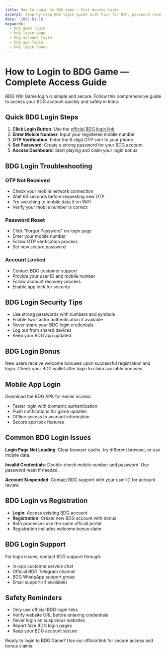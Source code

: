 ```yaml
---
title: How to Login to BDG Game — Fast Access Guide
excerpt: Step-by-step BDG login guide with tips for OTP, password reset and secure access in India.
date: '2025-01-16'
keywords:
  - bdg game login
  - bdg login page
  - bdg account login
  - bdg app login
  - bdg login bonus
---
```


# How to Login to BDG Game — Complete Access Guide

BDG Win Game login is simple and secure. Follow this comprehensive guide to access your BDG account quickly and safely in India.

## Quick BDG Login Steps

1. **Click Login Button**: Use the [official BDG login link](https://bdgwina.co//#/register?invitationCode=3422740317)
2. **Enter Mobile Number**: Input your registered mobile number
3. **OTP Verification**: Enter the 6-digit OTP sent to your phone
4. **Set Password**: Create a strong password for your BDG account
5. **Access Dashboard**: Start playing and claim your login bonus

## BDG Login Troubleshooting

### OTP Not Received
- Check your mobile network connection
- Wait 60 seconds before requesting new OTP
- Try switching to mobile data if on WiFi
- Verify your mobile number is correct

### Password Reset
- Click "Forgot Password" on login page
- Enter your mobile number
- Follow OTP verification process
- Set new secure password

### Account Locked
- Contact BDG customer support
- Provide your user ID and mobile number
- Follow account recovery process
- Enable app lock for security

## BDG Login Security Tips

- Use strong passwords with numbers and symbols
- Enable two-factor authentication if available
- Never share your BDG login credentials
- Log out from shared devices
- Keep your BDG app updated

## BDG Login Bonus

New users receive welcome bonuses upon successful registration and login. Check your BDG wallet after login to claim available bonuses.

## Mobile App Login

Download the BDG APK for easier access:
- Faster login with biometric authentication
- Push notifications for game updates
- Offline access to account information
- Secure app lock features

## Common BDG Login Issues

**Login Page Not Loading**: Clear browser cache, try different browser, or use mobile data.

**Invalid Credentials**: Double-check mobile number and password. Use password reset if needed.

**Account Suspended**: Contact BDG support with your user ID for account review.

## BDG Login vs Registration

- **Login**: Access existing BDG account
- **Registration**: Create new BDG account with bonus
- Both processes use the same official portal
- Registration includes welcome bonus claim

## BDG Login Support

For login issues, contact BDG support through:
- In-app customer service chat
- Official BDG Telegram channel
- BDG WhatsApp support group
- Email support (if available)

## Safety Reminders

- Only use official BDG login links
- Verify website URL before entering credentials
- Never login on suspicious websites
- Report fake BDG login pages
- Keep your BDG account secure

Ready to login to BDG Game? Use our official link for secure access and bonus claims.
